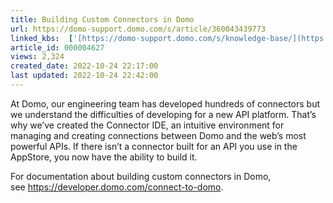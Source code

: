 ```yaml
---
title: Building Custom Connectors in Domo
url: https://domo-support.domo.com/s/article/360043439773
linked_kbs:  ['[https://domo-support.domo.com/s/knowledge-base/](https://domo-support.domo.com/s/knowledge-base/)', '[https://domo-support.domo.com/s/](https://domo-support.domo.com/s/)', '[https://domo-support.domo.com/s/topic/0TO5w000000Zan1GAC](https://domo-support.domo.com/s/topic/0TO5w000000Zan1GAC)', '[https://domo-support.domo.com/s/topic/0TO5w000000ZanYGAS](https://domo-support.domo.com/s/topic/0TO5w000000ZanYGAS)', '[https://domo-support.domo.com/s/article/360043439773](https://domo-support.domo.com/s/article/360043439773)', '[https://domo-support.domo.com/s/topic/0TO5w000000ZanYGAS/developer-topics](https://domo-support.domo.com/s/topic/0TO5w000000ZanYGAS/developer-topics)', '[https://domo-support.domo.com/s/article/360043429933](https://domo-support.domo.com/s/article/360043429933)', '[https://domo-support.domo.com/s/article/360043429953](https://domo-support.domo.com/s/article/360043429953)', '[https://domo-support.domo.com/s/article/360042925494](https://domo-support.domo.com/s/article/360042925494)', '[https://domo-support.domo.com/s/article/360043429913](https://domo-support.domo.com/s/article/360043429913)', '[https://domo-support.domo.com/s/article/4408174643607](https://domo-support.domo.com/s/article/4408174643607)', '[https://domo-support.domo.com/s/login/](https://domo-support.domo.com/s/login/)']
article_id: 000004627
views: 2,324
created_date: 2022-10-24 22:17:00
last updated: 2022-10-24 22:42:00
---
```




At Domo, our engineering team has developed hundreds of connectors but we understand the difficulties of developing for a new API platform. That's why we've created the Connector IDE, an intuitive environment for managing and creating connections between Domo and the web's most powerful APIs. If there isn't a connector built for an API you use in the AppStore, you now have the ability to build it. 


For documentation about building custom connectors in Domo, see [https://developer.domo.com/connect-to-domo](https://developer.domo.com/connect-to-domo "https://developer.domo.com/connect-to-domo"). 

